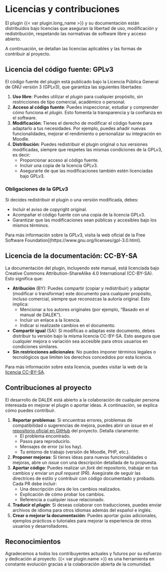 # Licencias y contribuciones

El plugin {{< var plugin.long_name >}} y su documentación están
distribuidos bajo licencias que aseguran la libertad de uso,
modificación y redistribución, respetando las normativas de software
libre y acceso abierto.

A continuación, se detallan las licencias aplicables y las formas de
contribuir al proyecto.

## Licencia del código fuente: GPLv3

El código fuente del plugin está publicado bajo la Licencia Pública
General de GNU versión 3 (GPLv3), que garantiza las siguientes
libertades:

1. **Uso libre**: Puedes utilizar el _plugin_ para cualquier propósito,
   sin restricciones de tipo comercial, académico o personal.
2. **Acceso al código fuente**: Puedes inspeccionar, estudiar y
   comprender cómo funciona el _plugin_. Esto fomenta la transparencia y
   la confianza en el software.
3. **Modificación**: Tienes el derecho de modificar el código fuente
   para adaptarlo a tus necesidades. Por ejemplo, puedes añadir nuevas
   funcionalidades, mejorar el rendimiento o personalizar su integración
   en Moodle.
4. **Distribución**: Puedes redistribuir el plugin original o tus
   versiones modificadas, siempre que respetes las mismas condiciones de
   la GPLv3, es decir:
   - Proporcionar acceso al código fuente.
   - Incluir una copia de la licencia GPLv3.
   - Asegurarte de que las modificaciones también estén licenciadas bajo GPLv3.

### Obligaciones de la GPLv3

Si decides redistribuir el plugin o una versión modificada, debes:

- Incluir el aviso de copyright original.
- Acompañar el código fuente con una copia de la licencia GPLv3.
- Garantizar que las modificaciones sean públicas y accesibles bajo los
  mismos términos.

Para más información sobre la GPLv3, visita la web oficial de la
Free Software Foundation](https://www.gnu.org/licenses/gpl-3.0.html).

## Licencia de la documentación: CC-BY-SA

La documentación del plugin, incluyendo este manual, está licenciada
bajo Creative Commons Attribution-ShareAlike 4.0 International
(CC-BY-SA). Esto significa que:

- **Atribución** (BY): Puedes compartir (copiar y redistribuir) y
  adaptar (modificar o transformar) este documento para cualquier
  propósito, incluso comercial, siempre que reconozcas la autoría
  original. Esto implica:
  - Mencionar a los autores originales (por ejemplo, "Basado en el
    manual de DALEK").
  - Incluir un enlace a la licencia.
  - Indicar si realizaste cambios en el documento.
- **Compartir igual** (SA): Si modificas o adaptas este documento, debes
  distribuir tu versión bajo la misma licencia CC-BY-SA. Esto asegura
  que cualquier mejora o variación sea accesible para otros usuarios en
  condiciones similares.
- **Sin restricciones adicionales**: No puedes imponer términos legales
  o tecnológicos que limiten los derechos concedidos por esta licencia.

Para más información sobre esta licencia, puedes visitar la web de la
[licencia CC-BY-SA](https://creativecommons.org/licenses/by-sa/4.0/).

## Contribuciones al proyecto

El desarrollo de DALEK está abierto a la colaboración de cualquier
persona interesada en mejorar el plugin o aportar ideas. A continuación,
se explica cómo puedes contribuir.

1. **Reportar problemas**: Si encuentras errores, problemas de
   compatibilidad o sugerencias de mejora, puedes abrir un _issue_ en el
   [repositorio oficial en GitHub]({{ var repository.base }}) del
   proyecto. Detalla claramente:
   - El problema encontrado.
   - Pasos para reproducirlo.
   - Mensajes de error (si los hay).
   - Tu entorno de trabajo (versión de Moodle, PHP, etc.).
2. **Proponer mejoras**: Si tienes ideas para nuevas funcionalidades o
   mejoras, abre un _issue_ con una descripción detallada de tu
   propuesta.
3. **Aportar código**: Puedes realizar un _fork_ del repositorio,
   trabajar en tus cambios y enviar un _pull request_ (PR). Asegúrate de
   seguir las directrices de estilo y contribuir con código documentado
   y probado. Cada PR debe incluir:
   - Una descripción clara de los cambios realizados.
   - Explicación de cómo probar los cambios.
   - Referencia a cualquier issue relacionado.
4. **Traducir el _plugin_**: Si deseas colaborar con traducciones,
   puedes enviar archivos de idioma para otros idiomas además del
   español e inglés.
5. **Crear o mejorar la documentación**: Puedes aportar guías
   adicionales, ejemplos prácticos o tutoriales para mejorar la
   experiencia de otros usuarios y desarrolladores.

## Reconocimientos

Agradecemos a todos los contribuyentes actuales y futuros por su
esfuerzo y dedicación al proyecto. {{< var plugin.name >}} es una
herramienta en constante evolución gracias a la colaboración abierta de
la comunidad.